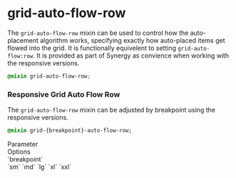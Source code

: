 
<Meta title="Synergy Design System/Developer Docs/Mixins/Grid/grid-auto-flow-row"/>

# grid-auto-flow-row

The `grid-auto-flow-row` mixin can be used to control how the auto-placement algorithm works, specifying exactly how auto-placed items get flowed into the grid. It is functionally equivelent to setting `grid-auto-flow:row`. It is provided as part of Synergy as convience when working with the responsive versions.

```css
@mixin grid-auto-flow-row;
```

### Responsive Grid Auto Flow Row

The `grid-auto-flow-row` mixin can be adjusted by breakpoint using the responsive versions.

```css
@mixin grid-{breakpoint}-auto-flow-row;
```

<div className="table margin-bottom">
    <div>
        <div>Parameter</div>
        <div>Options</div>
    </div>
    <div>
        <div>`breakpoint`</div>
        <div>`sm` `md` `lg` `xl` `xxl`</div>
    </div>
</div>